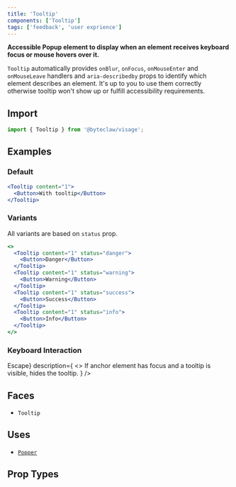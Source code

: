 ```yaml
---
title: 'Tooltip'
components: ['Tooltip']
tags: ['feedback', 'user exprience']
---
```


**Accessible Popup element to display when an element receives keyboard focus or mouse hovers over it.**

`Tooltip` automatically provides `onBlur`, `onFocus`, `onMouseEnter` and `onMouseLeave` handlers and `aria-describedby` props to identify which element describes an element. It&apos;s up to you to use them correctly otherwise tooltip won&apos;t show up or fulfill accessibility requirements.

## Import

```js transpile=false
import { Tooltip } from '@byteclaw/visage';
```

## Examples

### Default

```jsx live=true
<Tooltip content="1">
  <Button>With tooltip</Button>
</Tooltip>
```

### Variants

All variants are based on `status` prop.

```jsx live=true
<>
  <Tooltip content="1" status="danger">
    <Button>Danger</Button>
  </Tooltip>
  <Tooltip content="1" status="warning">
    <Button>Warning</Button>
  </Tooltip>
  <Tooltip content="1" status="success">
    <Button>Success</Button>
  </Tooltip>
  <Tooltip content="1" status="info">
    <Button>Info</Button>
  </Tooltip>
</>
```

### Keyboard Interaction

<DescriptionList>
  <DescriptionListItem
    term={<KeyboardKey>Escape</KeyboardKey>}
    description={
      <>
        If anchor element has focus and a tooltip is visible, hides the tooltip.
      </>
    }
  />
</DescriptionList>

## Faces

- `Tooltip`

## Uses

- [`Popper`](/components/overlays/popper)

## Prop Types

<PropTypes component="Tooltip" />
